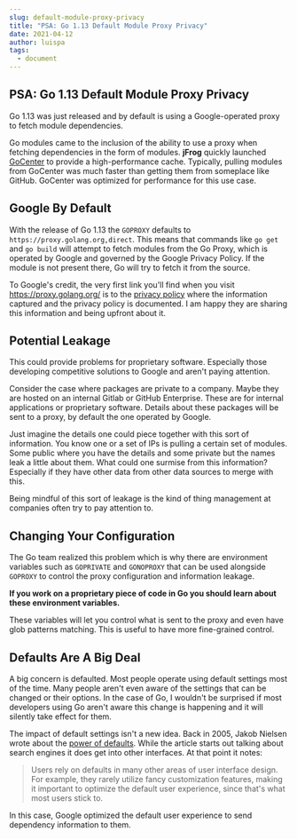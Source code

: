 ```yaml
---
slug: default-module-proxy-privacy
title: "PSA: Go 1.13 Default Module Proxy Privacy"
date: 2021-04-12
author: luispa
tags:
  - document
---
```

## PSA: Go 1.13 Default Module Proxy Privacy

Go 1.13 was just released and by default is using a Google-operated proxy to fetch module dependencies.

Go modules came to the inclusion of the ability to use a proxy when fetching dependencies in the form of modules. **jFrog** quickly launched [GoCenter](https://gocenter.io/) to provide a high-performance cache. Typically, pulling modules from GoCenter was much faster than getting them from someplace like GitHub. GoCenter was optimized for performance for this use case.

## Google By Default
With the release of Go 1.13 the `GOPROXY` defaults to `https://proxy.golang.org,direct`. This means that commands like `go get` and `go build` will attempt to fetch modules from the Go Proxy, which is operated by Google and governed by the Google Privacy Policy. If the module is not present there, Go will try to fetch it from the source.

To Google's credit, the very first link you'll find when you visit https://proxy.golang.org/ is to the [privacy policy](https://proxy.golang.org/privacy) where the information captured and the privacy policy is documented. I am happy they are sharing this information and being upfront about it.

## Potential Leakage
This could provide problems for proprietary software. Especially those developing competitive solutions to Google and aren't paying attention.

Consider the case where packages are private to a company. Maybe they are hosted on an internal Gitlab or GitHub Enterprise. These are for internal applications or proprietary software. Details about these packages will be sent to a proxy, by default the one operated by Google.

Just imagine the details one could piece together with this sort of information. You know one or a set of IPs is pulling a certain set of modules. Some public where you have the details and some private but the names leak a little about them. What could one surmise from this information? Especially if they have other data from other data sources to merge with this.

Being mindful of this sort of leakage is the kind of thing management at companies often try to pay attention to.

## Changing Your Configuration
The Go team realized this problem which is why there are environment variables such as `GOPRIVATE` and `GONOPROXY` that can be used alongside `GOPROXY` to control the proxy configuration and information leakage.

**If you work on a proprietary piece of code in Go you should learn about these environment variables.**

These variables will let you control what is sent to the proxy and even have glob patterns matching. This is useful to have more fine-grained control.

## Defaults Are A Big Deal
A big concern is defaulted. Most people operate using default settings most of the time. Many people aren't even aware of the settings that can be changed or their options. In the case of Go, I wouldn't be surprised if most developers using Go aren't aware this change is happening and it will silently take effect for them.

The impact of default settings isn't a new idea. Back in 2005, Jakob Nielsen wrote about the [power of defaults](https://www.nngroup.com/articles/the-power-of-defaults/). While the article starts out talking about search engines it does get into other interfaces. At that point it notes:

> Users rely on defaults in many other areas of user interface design. For example, they rarely utilize fancy customization features, making it important to optimize the default user experience, since that's what most users stick to.

In this case, Google optimized the default user experience to send dependency information to them.


